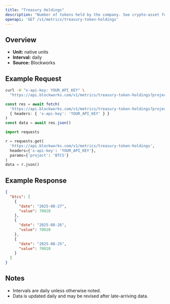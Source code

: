 ```yaml
---
title: "Treasury Holdings"
description: "Number of tokens held by the company. See crypto-asset for asset indicator"
openapi: 'GET /v1/metrics/treasury-token-holdings'
---
```


## Overview

- **Unit:** native units
- **Interval:** daily
- **Source:** Blockworks

## Example Request

<CodeGroup>

```bash cURL
curl -H "x-api-key: YOUR_API_KEY" \
  "https://api.blockworks.com/v1/metrics/treasury-token-holdings?project=BTCS"
```

```typescript TypeScript
const res = await fetch(
  'https://api.blockworks.com/v1/metrics/treasury-token-holdings?project=BTCS',
  { headers: { 'x-api-key': 'YOUR_API_KEY' } }
)
const data = await res.json()
```

```python Python
import requests

r = requests.get(
  'https://api.blockworks.com/v1/metrics/treasury-token-holdings',
  headers={'x-api-key': 'YOUR_API_KEY'},
  params={'project': 'BTCS'}
)
data = r.json()
```

</CodeGroup>

## Example Response

```json
{
  "btcs": [
    {
      "date": "2025-08-27",
      "value": 70028
    },
    {
      "date": "2025-08-26",
      "value": 70028
    },
    {
      "date": "2025-08-25",
      "value": 70028
    }
  ]
}
```

## Notes
- Intervals are daily unless otherwise noted.
- Data is updated daily and may be revised after late-arriving data.
